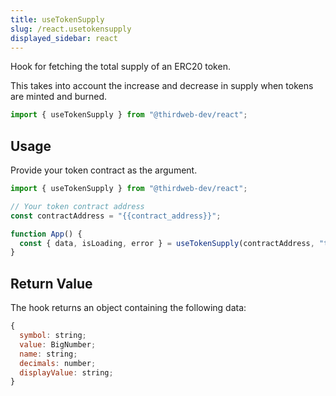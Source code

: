 ```yaml
---
title: useTokenSupply
slug: /react.usetokensupply
displayed_sidebar: react
---
```


Hook for fetching the total supply of an ERC20 token.

This takes into account the increase and decrease in supply when tokens are minted and burned.

```jsx
import { useTokenSupply } from "@thirdweb-dev/react";
```

## Usage

Provide your token contract as the argument.

```jsx
import { useTokenSupply } from "@thirdweb-dev/react";

// Your token contract address
const contractAddress = "{{contract_address}}";

function App() {
  const { data, isLoading, error } = useTokenSupply(contractAddress, "token");
}
```

## Return Value

The hook returns an object containing the following data:

```jsx
{
  symbol: string;
  value: BigNumber;
  name: string;
  decimals: number;
  displayValue: string;
}
```
